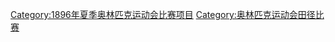 {{Commonscat|Athletics at the 1896 Summer Olympics}}

[[Category:1896年夏季奥林匹克运动会比赛项目|Category:1896年夏季奥林匹克运动会比赛项目]]
[[Category:奥林匹克运动会田径比赛|Category:奥林匹克运动会田径比赛]]